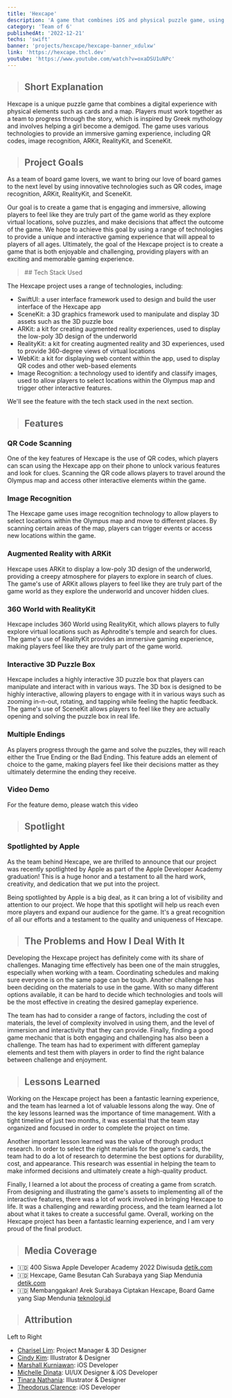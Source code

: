 ```yaml
---
title: 'Hexcape'
description: 'A game that combines iOS and physical puzzle game, using 3D, 360 world view, and AR'
category: 'Team of 6'
publishedAt: '2022-12-21'
techs: 'swift'
banner: 'projects/hexcape/hexcape-banner_xdulxw'
link: 'https://hexcape.thcl.dev'
youtube: 'https://www.youtube.com/watch?v=oxaDSU1uNPc'
---
```


> ## Short Explanation

Hexcape is a unique puzzle game that combines a digital experience with physical elements such as cards and a map. Players must work together as a team to progress through the story, which is inspired by Greek mythology and involves helping a girl become a demigod. The game uses various technologies to provide an immersive gaming experience, including QR codes, image recognition, ARKit, RealityKit, and SceneKit.

> ## Project Goals

As a team of board game lovers, we want to bring our love of board games to the next level by using innovative technologies such as QR codes, image recognition, ARKit, RealityKit, and SceneKit.

Our goal is to create a game that is engaging and immersive, allowing players to feel like they are truly part of the game world as they explore virtual locations, solve puzzles, and make decisions that affect the outcome of the game. We hope to achieve this goal by using a range of technologies to provide a unique and interactive gaming experience that will appeal to players of all ages. Ultimately, the goal of the Hexcape project is to create a game that is both enjoyable and challenging, providing players with an exciting and memorable gaming experience.

<blockquote className='with-icons'>
  ## Tech Stack Used
  <div className='not-prose mt-2'>
    <TechIcons techs={['swift']} />
  </div>
</blockquote>

The Hexcape project uses a range of technologies, including:

- SwiftUI: a user interface framework used to design and build the user interface of the Hexcape app
- SceneKit: a 3D graphics framework used to manipulate and display 3D assets such as the 3D puzzle box
- ARKit: a kit for creating augmented reality experiences, used to display the low-poly 3D design of the underworld
- RealityKit: a kit for creating augmented reality and 3D experiences, used to provide 360-degree views of virtual locations
- WebKit: a kit for displaying web content within the app, used to display QR codes and other web-based elements
- Image Recognition: a technology used to identify and classify images, used to allow players to select locations within the Olympus map and trigger other interactive features.

We'll see the feature with the tech stack used in the next section.

> ## Features

<CloudinaryImg
  mdx
  publicId=''
  alt='list-of-features'
  width={1882}
  height={1041}
/>

### QR Code Scanning

One of the key features of Hexcape is the use of QR codes, which players can scan using the Hexcape app on their phone to unlock various features and look for clues. Scanning the QR code allows players to travel around the Olympus map and access other interactive elements within the game.

### Image Recognition

The Hexcape game uses image recognition technology to allow players to select locations within the Olympus map and move to different places. By scanning certain areas of the map, players can trigger events or access new locations within the game.

### Augmented Reality with ARKit

Hexcape uses ARKit to display a low-poly 3D design of the underworld, providing a creepy atmosphere for players to explore in search of clues. The game's use of ARKit allows players to feel like they are truly part of the game world as they explore the underworld and uncover hidden clues.

### 360 World with RealityKit

Hexcape includes 360 World using RealityKit, which allows players to fully explore virtual locations such as Aphrodite's temple and search for clues. The game's use of RealityKit provides an immersive gaming experience, making players feel like they are truly part of the game world.

### Interactive 3D Puzzle Box

Hexcape includes a highly interactive 3D puzzle box that players can manipulate and interact with in various ways. The 3D box is designed to be highly interactive, allowing players to engage with it in various ways such as zooming in-n-out, rotating, and tapping while feeling the haptic feedback. The game's use of SceneKit allows players to feel like they are actually opening and solving the puzzle box in real life.

### Multiple Endings

As players progress through the game and solve the puzzles, they will reach either the True Ending or the Bad Ending. This feature adds an element of choice to the game, making players feel like their decisions matter as they ultimately determine the ending they receive.

### Video Demo

For the feature demo, please watch this video

<LiteYouTubeEmbed
  id='oxaDSU1uNPc'
  poster='maxresdefault'
  title='Hexcape Features'
  noCookie={true}
/>

> ## Spotlight

### Spotlighted by Apple

<CloudinaryImg
  mdx
  publicId='theodorusclarence/projects/hexcape/spotlight_k0ztmg'
  alt='spotlight'
  width={2812}
  height={1305}
/>

As the team behind Hexcape, we are thrilled to announce that our project was recently spotlighted by Apple as part of the Apple Developer Academy graduation! This is a huge honor and a testament to all the hard work, creativity, and dedication that we put into the project.

Being spotlighted by Apple is a big deal, as it can bring a lot of visibility and attention to our project. We hope that this spotlight will help us reach even more players and expand our audience for the game. It's a great recognition of all our efforts and a testament to the quality and uniqueness of Hexcape.

> ## The Problems and How I Deal With It

Developing the Hexcape project has definitely come with its share of challenges. Managing time effectively has been one of the main struggles, especially when working with a team. Coordinating schedules and making sure everyone is on the same page can be tough. Another challenge has been deciding on the materials to use in the game. With so many different options available, it can be hard to decide which technologies and tools will be the most effective in creating the desired gameplay experience.

The team has had to consider a range of factors, including the cost of materials, the level of complexity involved in using them, and the level of immersion and interactivity that they can provide. Finally, finding a good game mechanic that is both engaging and challenging has also been a challenge. The team has had to experiment with different gameplay elements and test them with players in order to find the right balance between challenge and enjoyment.

> ## Lessons Learned

Working on the Hexcape project has been a fantastic learning experience, and the team has learned a lot of valuable lessons along the way. One of the key lessons learned was the importance of time management. With a tight timeline of just two months, it was essential that the team stay organized and focused in order to complete the project on time.

Another important lesson learned was the value of thorough product research. In order to select the right materials for the game's cards, the team had to do a lot of research to determine the best options for durability, cost, and appearance. This research was essential in helping the team to make informed decisions and ultimately create a high-quality product.

Finally, I learned a lot about the process of creating a game from scratch. From designing and illustrating the game's assets to implementing all of the interactive features, there was a lot of work involved in bringing Hexcape to life. It was a challenging and rewarding process, and the team learned a lot about what it takes to create a successful game. Overall, working on the Hexcape project has been a fantastic learning experience, and I am very proud of the final product.

> ## Media Coverage

- 🇮🇩 400 Siswa Apple Developer Academy 2022 Diwisuda [detik.com](https://inet.detik.com/cyberlife/d-6462560/400-siswa-apple-developer-academy-2022-diwisuda)
- 🇮🇩 Hexcape, Game Besutan Cah Surabaya yang Siap Mendunia [detik.com](https://inet.detik.com/cyberlife/d-6476184/hexcape-game-besutan-cah-surabaya-yang-siap-mendunia)
- 🇮🇩 Membanggakan! Arek Surabaya Ciptakan Hexcape, Board Game yang Siap Mendunia [teknologi.id](https://teknologi.id/aplikasi/membanggakan-arek-surabaya-ciptakan-hexcape-board-game-yang-siap-mendunia)

> ## Attribution

<CloudinaryImg mdx publicId='' alt='hexcape-team' width={4032} height={3024} />

Left to Right

- [Charisel Lim](https://www.linkedin.com/in/charisel/): Project Manager & 3D Designer
- [Cindy Kim](https://www.linkedin.com/in/cindy-cecilia-kim/): Illustrator & Designer
- [Marshall Kurniawan](https://www.linkedin.com/in/marshallok/): iOS Developer
- [Michelle Dinata](https://www.linkedin.com/in/michelle-alexandra-b85740193/): UI/UX Designer & iOS Developer
- [Tinara Nathania](https://www.linkedin.com/in/tinara-wiryonoputro-59773b193/): Illustrator & Designer
- [Theodorus Clarence](https://www.linkedin.com/in/theodorus-clarence/): iOS Developer
